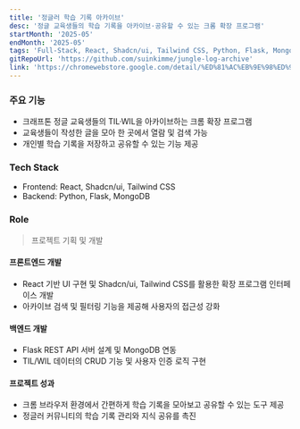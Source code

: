 ```yaml
---
title: '정글러 학습 기록 아카이브'
desc: '정글 교육생들의 학습 기록을 아카이브·공유할 수 있는 크롬 확장 프로그램'
startMonth: '2025-05'
endMonth: '2025-05'
tags: 'Full-Stack, React, Shadcn/ui, Tailwind CSS, Python, Flask, MongoDB'
gitRepoUrl: 'https://github.com/suinkimme/jungle-log-archive'
link: 'https://chromewebstore.google.com/detail/%ED%81%AC%EB%9E%98%ED%94%84%ED%86%A4-%EC%A0%95%EA%B8%80-9%EA%B8%B0-%EB%A1%9C%EA%B7%B8-%EC%95%84%EC%B9%B4%EC%9D%B4%EB%B8%8C/ghjbdchedmgkcokpjchajgfnponkhlio?hl=ko'
---
```


### 주요 기능
- 크래프톤 정글 교육생들의 TIL·WIL을 아카이브하는 크롬 확장 프로그램
- 교육생들이 작성한 글을 모아 한 곳에서 열람 및 검색 가능
- 개인별 학습 기록을 저장하고 공유할 수 있는 기능 제공

### Tech Stack
- Frontend: React, Shadcn/ui, Tailwind CSS  
- Backend: Python, Flask, MongoDB

### Role
> 프로젝트 기획 및 개발

#### 프론트엔드 개발
- React 기반 UI 구현 및 Shadcn/ui, Tailwind CSS를 활용한 확장 프로그램 인터페이스 개발
- 아카이브 검색 및 필터링 기능을 제공해 사용자의 접근성 강화

#### 백엔드 개발
- Flask REST API 서버 설계 및 MongoDB 연동
- TIL/WIL 데이터의 CRUD 기능 및 사용자 인증 로직 구현

#### 프로젝트 성과
- 크롬 브라우저 환경에서 간편하게 학습 기록을 모아보고 공유할 수 있는 도구 제공
- 정글러 커뮤니티의 학습 기록 관리와 지식 공유를 촉진